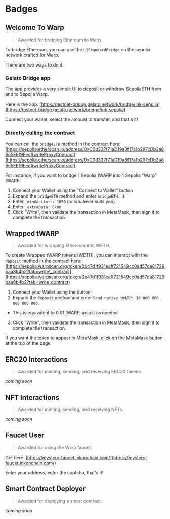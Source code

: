 # Badges

## Welcome To Warp

> Awarded for bridging Ethereum to Warp.

To bridge Ethereum, you can use the `L1StandardBridge` on the sepolia network crafted for Warp.

There are two ways to do it:

### Gelato Bridge app

The app provides a very simple UI to deposit or withdraw SepoliaETH from and to Sepolia Warp.

Here is the app: [https://testnet-bridge.gelato.network/bridge/ink-sepolia](https://testnet-bridge.gelato.network/bridge/ink-sepolia)

Connect your wallet, select the amount to transfer, and that's it!

### Directly calling the contract

You can call the `bridgeETH` method in the contract here: [https://sepolia.etherscan.io/address/0xC0d337f71aD19a8f17a1b297cDb3a86c5EEf9Eec#writeProxyContract](https://sepolia.etherscan.io/address/0xC0d337f71aD19a8f17a1b297cDb3a86c5EEf9Eec#writeProxyContract)

For instance, if you want to bridge 1 Sepolia tWARP into 1 Sepolia "Warp" tWARP:

1. Connect your Wallet using the "Connect to Wallet" button
2. Expand the `bridgeETH` method and enter `bridgeETH: 1`
3. Enter `_minGasLimit: 1000` (or whatever suits you)
4. Enter `_extraData: 0x00`
5. Click "Write", then validate the transaction in MetaMask, then sign it to complete the transaction.

## Wrapped tWARP

> Awarded for wrapping Ethereum into WETH.

To create Wrapped tWARP tokens (WETH), you can interact with the `deposit` method in the contract here: [https://sepolia.warpscan.org/token/0x47d1f931eaff721549cc0ad57da81729baa8b4b2?tab=write\_contract](https://sepolia.warpscan.org/token/0x47d1f931eaff721549cc0ad57da81729baa8b4b2?tab=write_contract)

1. Connect your Wallet using the button
2. Expand the `deposit` method and enter `Send native tWARP: 10 000 000 000 000 000`.

* This is equivalent to 0.01 tWARP, adjust as needed

3. Click "Write", then validate the transaction in MetaMask, then sign it to complete the transaction.

If you want the token to appear in MetaMask, click on the MetaMask button at the top of the page

## ERC20 Interactions

> Awarded for minting, sending, and receiving ERC20 tokens.

*coming soon*

## NFT Interactions

> Awarded for minting, sending, and receiving NFTs.

*coming soon*

## Faucet User

> Awarded for using the Warp faucet.

Get here: [https://mystery-faucet.inkonchain.com/](https://mystery-faucet.inkonchain.com/)

Enter your address, enter the captcha, that's it!

## Smart Contract Deployer

> Awarded for deploying a smart contract.

*coming soon*
